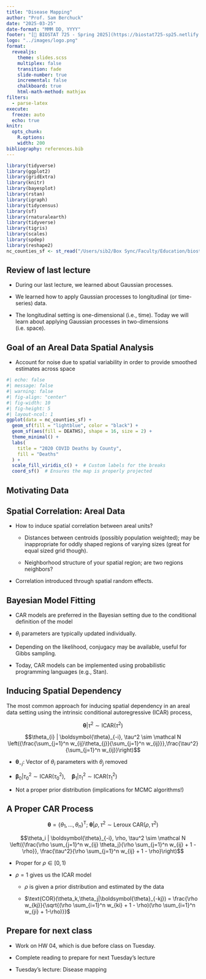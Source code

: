 ```yaml
---
title: "Disease Mapping"
author: "Prof. Sam Berchuck"
date: "2025-03-25"
date-format: "MMM DD, YYYY"
footer: "[🔗 BIOSTAT 725 - Spring 2025](https://biostat725-sp25.netlify.app/)"
logo: "../images/logo.png"
format: 
  revealjs:
    theme: slides.scss
    multiplex: false
    transition: fade
    slide-number: true
    incremental: false 
    chalkboard: true
    html-math-method: mathjax
filters:
  - parse-latex
execute:
  freeze: auto
  echo: true
knitr:
  opts_chunk: 
    R.options:      
    width: 200
bibliography: references.bib
---
```


```r
library(tidyverse)
library(ggplot2)
library(gridExtra)
library(knitr)
library(bayesplot)
library(rstan)
library(igraph)
library(tidycensus)
library(sf)
library(rnaturalearth)
library(tidyverse)
library(tigris)
library(scales)
library(spdep)
library(reshape2)
nc_counties_sf <- st_read("/Users/sib2/Box Sync/Faculty/Education/biostat725-sp25/course-material/data/covid/nc_counties.shp", quiet = TRUE)
```

## Review of last lecture

-   During our last lecture, we learned about Gaussian processes.

-   We learned how to apply Gaussian processes to longitudinal (or time-series) data.

-   The longitudinal setting is one-dimensional (i.e., time). Today we will learn about applying Gaussian processes in two-dimensions (i.e. space).

## Goal of an Areal Data Spatial Analysis

- Account for noise due to spatial variability in order to provide smoothed estimates across space

```r
#| echo: false
#| message: false
#| warning: false
#| fig-align: "center"
#| fig-width: 10
#| fig-height: 5
#| layout-ncol: 1
ggplot(data = nc_counties_sf) +
  geom_sf(fill = "lightblue", color = "black") +
  geom_sf(aes(fill = DEATHS), shape = 16, size = 2) +
  theme_minimal() +
  labs(
    title = "2020 COVID Deaths by County",
    fill = "Deaths"
  ) +
  scale_fill_viridis_c() +  # Custom labels for the breaks
  coord_sf()  # Ensures the map is properly projected
```

## Motivating Data



## Spatial Correlation: Areal Data

- How to induce spatial correlation between areal units? 
	
  - Distances between centroids (possibly population weighted); may be inappropriate for oddly shaped regions of varying sizes (great for equal sized grid though).

  - Neighborhood structure of your spatial region; are two regions neighbors?
  
- Correlation introduced through spatial random effects.

## Bayesian Model Fitting

- CAR models are preferred in the Bayesian setting due to the conditional definition of the model

- $\theta_i$ parameters are typically updated individually.

- Depending on the likelihood, conjugacy may be available, useful for Gibbs sampling.

- Today, CAR models can be implemented using probabilistic programming languages (e.g., Stan).

## Inducing Spatial Dependency

The most common approach for inducing spatial dependency in an areal data setting using the intrinsic conditional autoregressive (ICAR) process,

$$\boldsymbol{\theta} | \tau^2 \sim \text{ICAR}\left(\tau^2\right)$$

$$\theta_{i} | \boldsymbol{\theta}_{-i}, \tau^2 \sim \mathcal N \left({\frac{\sum_{j=1}^n w_{ij}\theta_{j}}{\sum_{j=1}^n w_{ij}}},\frac{\tau^2}{\sum_{j=1}^n w_{ij}}\right)$$

- $\boldsymbol\theta_{-j}$: Vector of $\theta_{i}$ parameters with $\theta_{j}$ removed

- $\boldsymbol{\beta}_0 | \tau_0^2 \sim \text{ICAR}\left(\tau_0^2\right),\quad \boldsymbol{\beta}_1 | \tau_1^2 \sim \text{ICAR}\left(\tau_1^2\right)$

- Not a proper prior distribution (implications for MCMC algorithms!)

## A Proper CAR Process

$$\boldsymbol{\theta} = \left\{\theta_1, \ldots, \theta_n\right\}^{\text{T}};\  \boldsymbol{\theta} | \rho, \tau^2 \sim \text{Leroux CAR}\left(\rho,\tau^2\right)$$

$$\theta_i | \boldsymbol{\theta}_{-i}, \rho, \tau^2 \sim \mathcal N \left({\frac{\rho \sum_{j=1}^n w_{ij} \theta_j}{\rho \sum_{j=1}^n w_{ij} + 1 - \rho}}, \frac{\tau^2}{\rho \sum_{j=1}^n w_{ij} + 1 - \rho}\right)$$

- Proper for $\rho \in [0,1)$

- $\rho=1$ gives us the ICAR model

  - $\rho$ is given a prior distribution and estimated by the data
  
  - $\text{COR}(\theta_k,\theta_j|\boldsymbol{\theta}_{-kj}) = \frac{\rho w_{kj}}{\sqrt{(\rho \sum_{i=1}^n w_{ki} + 1 - \rho)(\rho \sum_{i=1}^n w_{ji} + 1-\rho)}}$

## Prepare for next class

-   Work on HW 04, which is due before class on Tuesday.

-   Complete reading to prepare for next Tuesday's lecture

-   Tuesday's lecture: Disease mapping
